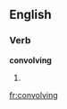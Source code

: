 ==English==

===Verb===
'''convolving'''

# {{present participle of|convolve}}
{{count page|[[Wiktionary:Page count]]}}

[[fr:convolving]]